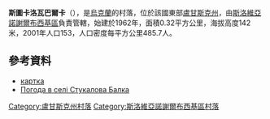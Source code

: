 {{coord|48|38|34|N|39|17|48|E|scale:100000|display=title}}

'''斯圖卡洛瓦巴爾卡'''（{{lang-uk|Стукалова Балка}}），是[[烏克蘭|烏克蘭]]的村落，位於該國東部[[盧甘斯克州|盧甘斯克州]]，由[[斯洛維亞諾謝爾布西基區|斯洛維亞諾謝爾布西基區]]負責管轄，始建於1962年，面積0.32平方公里，海拔高度142米，2001年人口153，人口密度每平方公里485.7人。

==參考資料==
* [http://gska2.rada.gov.ua/pls/z7502/A005?rf7571=43067 картка]{{dead link|date=2018年3月 |bot=InternetArchiveBot |fix-attempted=yes }}
* [http://weather.in.ua/ua/lyganskaja/25442 Погода в селі Стукалова Балка] {{Wayback|url=http://weather.in.ua/ua/lyganskaja/25442 |date=20160305083627 }}

{{DEFAULTSORT:Стукалова Балка}}
[[Category:盧甘斯克州村落|Category:盧甘斯克州村落]]
[[Category:斯洛維亞諾謝爾布西基區村落|Category:斯洛維亞諾謝爾布西基區村落]]


{{Luhansk-geo-stub}}
